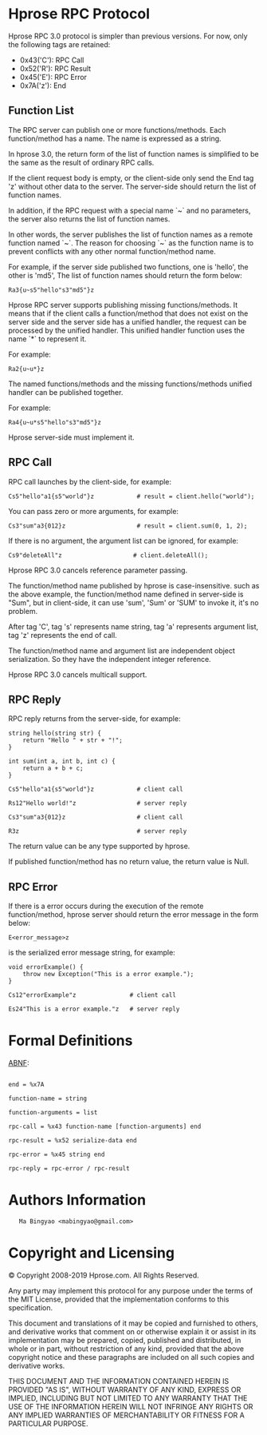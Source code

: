 =Hprose RPC Protocol=

Hprose RPC 3.0 protocol is simpler than previous versions. For now, only the following tags are retained:

* 0x43('C'): RPC Call
* 0x52('R'): RPC Result
* 0x45('E'): RPC Error
* 0x7A('z'): End

==Function List==

The RPC server can publish one or more functions/methods. Each function/method has a name. The name is expressed as a string.

In hprose 3.0, the return form of the list of function names is simplified to be the same as the result of ordinary RPC calls.

If the client request body is empty, or the client-side only send the End tag 'z' without other data to the server. The server-side should return the list of function names.

In addition, if the RPC request with a special name `~` and no parameters, the server also returns the list of function names.

In other words, the server publishes the list of function names as a remote function named `~`. The reason for choosing `~` as the function name is to prevent conflicts with any other normal function/method name.

For example, if the server side published two functions, one is 'hello', the other is 'md5', The list of function names should return the form below:

<pre>
Ra3{u~s5"hello"s3"md5"}z
</pre>

Hprose RPC server supports publishing missing functions/methods. It means that if the client calls a function/method that does not exist on the server side and the server side has a unified handler, the request can be processed by the unified handler. This unified handler function uses the name `*` to represent it.

For example:

<pre>
Ra2{u~u*}z
</pre>

The named functions/methods and the missing functions/methods unified handler can be published together.

For example:

<pre>
Ra4{u~u*s5"hello"s3"md5"}z
</pre>

Hprose server-side must implement it.

==RPC Call==

RPC call launches by the client-side, for example:

<pre>
Cs5"hello"a1{s5"world"}z            # result = client.hello("world");
</pre>

You can pass zero or more arguments, for example:

<pre>
Cs3"sum"a3{012}z                    # result = client.sum(0, 1, 2);
</pre>

If there is no argument, the argument list can be ignored, for example:

<pre>
Cs9"deleteAll"z                    # client.deleteAll();
</pre>

Hprose RPC 3.0 cancels reference parameter passing.

The function/method name published by hprose is case-insensitive. such as the above example, the function/method name defined in server-side is "Sum", but in client-side, it can use 'sum', 'Sum' or 'SUM' to invoke it, it's no problem.

After tag 'C', tag 's' represents name string, tag 'a' represents argument list, tag 'z' represents the end of call.

The function/method name and argument list are independent object serialization. So they have the independent integer reference.

Hprose RPC 3.0 cancels multicall support.

==RPC Reply==

RPC reply returns from the server-side, for example:

<pre>
string hello(string str) {
    return "Hello " + str + "!";
}

int sum(int a, int b, int c) {
    return a + b + c;
}
</pre>

<pre>
Cs5"hello"a1{s5"world"}z            # client call

Rs12"Hello world!"z                 # server reply

Cs3"sum"a3{012}z                    # client call

R3z                                 # server reply
</pre>

The return value can be any type supported by hprose.

If published function/method has no return value, the return value is Null.

==RPC Error==

If there is a error occurs during the execution of the remote function/method, hprose server should return the error message in the form below:

<pre>
E<error_message>z
</pre>

<code><error_message></code> is the serialized error message string, for example:

<pre>
void errorExample() {
    throw new Exception("This is a error example.");
}
</pre>

<pre>
Cs12"errorExample"z               # client call

Es24"This is a error example."z   # server reply
</pre>

=Formal Definitions=

[http://tools.ietf.org/html/rfc4234 ABNF]:
<pre>

end = %x7A

function-name = string

function-arguments = list

rpc-call = %x43 function-name [function-arguments] end

rpc-result = %x52 serialize-data end

rpc-error = %x45 string end

rpc-reply = rpc-error / rpc-result

</pre>

=Authors Information=

 	Ma Bingyao <mabingyao@gmail.com>

=Copyright and Licensing=

© Copyright 2008-2019 Hprose.com. All Rights Reserved.

Any party may implement this protocol for any purpose under the terms of the MIT License, provided that the implementation conforms to this specification. 

This document and translations of it may be copied and furnished to others, and derivative works that comment on or otherwise explain it or assist in its implementation may be prepared, copied, published and distributed, in whole or in part, without restriction of any kind, provided that the above copyright notice and these paragraphs are included on all such copies and derivative works.

THIS DOCUMENT AND THE INFORMATION CONTAINED HEREIN IS PROVIDED "AS IS", WITHOUT WARRANTY OF ANY KIND, EXPRESS OR IMPLIED, INCLUDING BUT NOT LIMITED TO ANY WARRANTY THAT THE USE OF THE INFORMATION HEREIN WILL NOT INFRINGE ANY RIGHTS OR ANY IMPLIED WARRANTIES OF MERCHANTABILITY OR FITNESS FOR A PARTICULAR PURPOSE.
